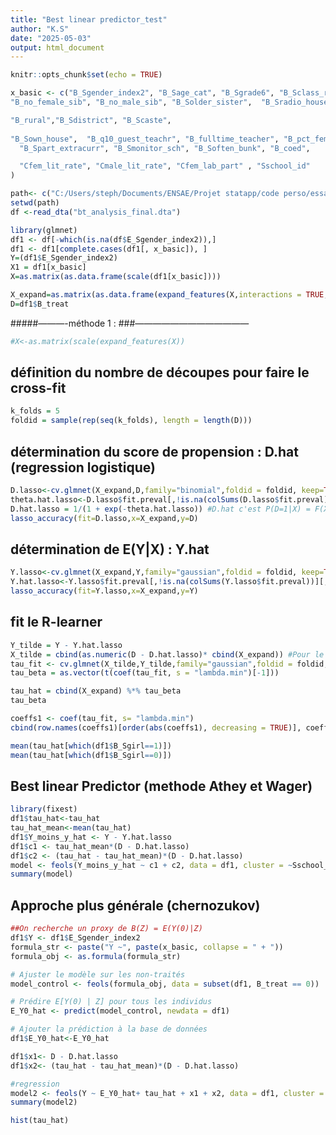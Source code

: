 ---
title: "Best linear predictor_test"
author: "K.S"
date: "2025-05-03"
output: html_document
---

```{r setup, include=FALSE}
knitr::opts_chunk$set(echo = TRUE)
```

```{r}
x_basic <- c("B_Sgender_index2", "B_Sage_cat", "B_Sgrade6", "B_Sclass_rank_high", "B_Sgirl", "B_Shh_size", 
"B_no_female_sib", "B_no_male_sib", "B_Solder_sister",  "B_Sradio_house",          

"B_rural","B_Sdistrict", "B_Scaste",
  
"B_Sown_house",  "B_q10_guest_teachr", "B_fulltime_teacher", "B_pct_female_teacher",
  "B_Spart_extracurr", "B_Smonitor_sch", "B_Soften_bunk", "B_coed",

  "Cfem_lit_rate", "Cmale_lit_rate", "Cfem_lab_part" , "Sschool_id"
)
```

```{r}
path<- c("C:/Users/steph/Documents/ENSAE/Projet statapp/code perso/essai R")
setwd(path)
df <-read_dta("bt_analysis_final.dta")
```

```{r}
library(glmnet)
df1 <- df[-which(is.na(df$E_Sgender_index2)),]
df1 <- df1[complete.cases(df1[, x_basic]), ]
Y=(df1$E_Sgender_index2)
X1 = df1[x_basic]
X=as.matrix(as.data.frame(scale(df1[x_basic])))

X_expand=as.matrix(as.data.frame(expand_features(X,interactions = TRUE,squares=FALSE)))
D=df1$B_treat
```
#####----------méthode 1 : ###---------------------------------------
```{r}
#X<-as.matrix(scale(expand_features(X))
```


## définition du nombre de découpes pour faire le cross-fit
```{r}
k_folds = 5
foldid = sample(rep(seq(k_folds), length = length(D)))
```

## détermination du score de propension : D.hat (regression logistique)
```{r}
D.lasso<-cv.glmnet(X_expand,D,family="binomial",foldid = foldid, keep=TRUE,alpha=1)
theta.hat.lasso<-D.lasso$fit.preval[,!is.na(colSums(D.lasso$fit.preval))][,D.lasso$lambda==D.lasso$lambda.min] #theta c'est X'beta
D.hat.lasso = 1/(1 + exp(-theta.hat.lasso)) #D.hat c'est P(D=1|X) = F(X'bet) avec F densité d'une logistique
lasso_accuracy(fit=D.lasso,x=X_expand,y=D)
```
## détermination de E(Y|X) : Y.hat
```{r}
Y.lasso<-cv.glmnet(X_expand,Y,family="gaussian",foldid = foldid, keep=TRUE,alpha=1)
Y.hat.lasso<-Y.lasso$fit.preval[,!is.na(colSums(Y.lasso$fit.preval))][,Y.lasso$lambda==Y.lasso$lambda.min]
lasso_accuracy(fit=Y.lasso,x=X_expand,y=Y)
```

## fit le R-learner
```{r}
Y_tilde = Y - Y.hat.lasso
X_tilde = cbind(as.numeric(D - D.hat.lasso)* cbind(X_expand)) #Pour le R-S learner, on rajoute encore X dans X_tilde
tau_fit <- cv.glmnet(X_tilde,Y_tilde,family="gaussian",foldid = foldid,alpha=1)
tau_beta = as.vector(t(coef(tau_fit, s = "lambda.min")[-1]))

tau_hat = cbind(X_expand) %*% tau_beta
tau_beta
```

```{r}
coeffs1 <- coef(tau_fit, s= "lambda.min")
cbind(row.names(coeffs1)[order(abs(coeffs1), decreasing = TRUE)], coeffs1[order(abs(coeffs1), decreasing = TRUE)])
```


```{r}
mean(tau_hat[which(df1$B_Sgirl==1)])
mean(tau_hat[which(df1$B_Sgirl==0)])
```

## Best linear Predictor (methode Athey et Wager)

```{r}
library(fixest)
df1$tau_hat<-tau_hat
tau_hat_mean<-mean(tau_hat)
df1$Y_moins_y_hat <- Y - Y.hat.lasso
df1$c1 <- tau_hat_mean*(D - D.hat.lasso)
df1$c2 <- (tau_hat - tau_hat_mean)*(D - D.hat.lasso)
model <- feols(Y_moins_y_hat ~ c1 + c2, data = df1, cluster = ~Sschool_id)
summary(model)
```

## Approche plus générale (chernozukov)

```{r}
##On recherche un proxy de B(Z) = E(Y(0)|Z)
df1$Y <- df1$E_Sgender_index2
formula_str <- paste("Y ~", paste(x_basic, collapse = " + "))
formula_obj <- as.formula(formula_str)

# Ajuster le modèle sur les non-traités
model_control <- feols(formula_obj, data = subset(df1, B_treat == 0))

# Prédire E[Y(0) | Z] pour tous les individus
E_Y0_hat <- predict(model_control, newdata = df1)

# Ajouter la prédiction à la base de données
df1$E_Y0_hat<-E_Y0_hat

df1$x1<- D - D.hat.lasso
df1$x2<- (tau_hat - tau_hat_mean)*(D - D.hat.lasso)

#regression
model2 <- feols(Y ~ E_Y0_hat+ tau_hat + x1 + x2, data = df1, cluster = ~Sschool_id)
summary(model2)

```

```{r}
hist(tau_hat)
```

